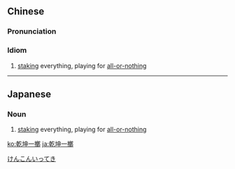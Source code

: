 {{also|乾坤一掷}}
==Chinese==
{{zh-forms|s=乾坤一掷|type=211}}

===Pronunciation===
{{zh-pron
|m=qiánkūn一擲,2nb=Taiwan
|c=kin4 kwan1 jat1 zaak6
|cat=id
}}

===Idiom===
{{zh-idiom}}

# [[staking]] everything, playing for [[all-or-nothing]]

----

==Japanese==
{{ja-kanjitab|けん|こん|いち|てき|k3=いっ|yomi=o}}

===Noun===
{{ja-noun|けんこんいってき}}

# [[staking]] everything, playing for [[all-or-nothing]]

[[Category:Yojijukugo|けんこんいってき]]

[[ko:乾坤一擲]]
[[ja:乾坤一擲]]